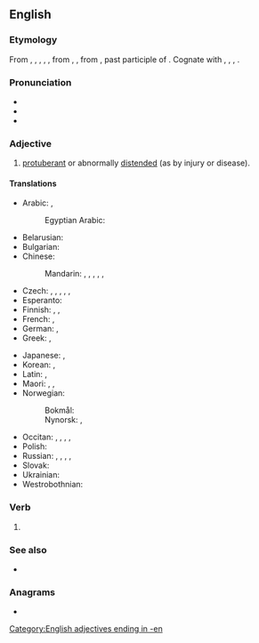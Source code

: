 ==English==

===Etymology===
From {{inh|en|enm|swollen}}, {{m|enm|i-swolle}}, {{m|enm|y-swolle}}, {{m|enm|yswolle}}, {{m|enm|ȝeswollen}}, from {{inh|en|ang|swollen}}, {{m|ang|ġeswollen}}, from {{inh|en|gem-pro|*swullanaz}}, past participle of {{der|en|gem-pro|*swellaną|t=to swell}}. Cognate with {{cog|fy|swollen|t=swollen}}, {{cog|nl|gezwollen|t=swollen}}, {{cog|de|geschwollen|t=swollen}}, {{cog|sv|svullen|t=swollen}}.

===Pronunciation===
* {{IPA|en|/ˈswəʊlən/}}
* {{audio|en|LL-Q1860 (eng)-Back ache-swollen.wav|Audio}}
* {{rhymes|en|əʊlən|s=2}}

===Adjective===
{{en-adj|more}}

# [[protuberant]] or abnormally [[distended]] (as by injury or disease).

====Translations====
{{trans-top|distended}}
* Arabic: {{t|ar|مُنْتَفِخ‎}}, {{t|ar|مُتَوَرِّم}}
*: Egyptian Arabic: {{t|arz|وارم|tr=wārim}}
* Belarusian: {{t|be|апу́хлы}}
* Bulgarian: {{t+|bg|изду́т}}
* Chinese:
*: Mandarin: {{t+|cmn|腫}}, {{t+|cmn|肿|tr=zhǒng}}, {{t+|cmn|腫脹|alt=腫脹的}}, {{t+|cmn|肿胀|tr=zhǒngzhàng de|alt=肿胀的}}, {{t+|cmn|膨脹|alt=膨脹的}}, {{t+|cmn|膨胀|tr=péngzhàng de|alt=膨胀的}}
* Czech: {{t|cs|opuchlý}}, {{t|cs|zduřelý}}, {{t|cs|nabobtnalý}}, {{t|cs|nateklý}}, {{t|cs|vzedmutý}}, {{t|cs|dmoucí se}}
* Esperanto: {{t|eo|ŝveligita}}
* Finnish: {{t|fi|ajettunut}}, {{t+|fi|turvonnut}}, {{t+|fi|paisunut}}
* French: {{t+|fr|enflé}}, {{t+|fr|gonflé}}
* German: {{t+|de|angeschwollen}}, {{t+|de|geschwollen}}
* Greek: {{t+|el|πρησμένος}}, {{t+|el|φουσκωμένος}}
{{trans-mid}}
* Japanese: {{t|ja|腫れる|tr=はれた, hareta|alt=腫れた}}, {{t|ja|盛り上がる|tr=もりあがった, moriagatta|alt=盛り上がった}}
* Korean: {{t+|ko|부풀다|alt=부푼}}, {{t+|ko|붓다|alt=부은}}
* Latin: {{t|la|tumidus}}, {{t|la|aemidus}}
* Maori: {{t|mi|matakoma}}, {{t|mi|tetere}}, {{t|mi|uruuru}}
* Norwegian:
*: Bokmål: {{t|nb|svullen}}
*: Nynorsk: {{t|nn|svullen}}, {{t|nn|svollen}}
* Occitan: {{t|oc|conflat}}, {{t|oc|bufat}}, {{t|oc|bofat}}, {{t|oc|embofit}}, {{t|oc|espompit}}
* Polish: {{t|pl|spuchnięty}}
* Russian: {{t+|ru|опу́хший}}, {{t+|ru|взду́тый}}, {{t+|ru|набу́хший}}, {{t+|ru|отёкший}}, {{t+|ru|опу́хлый}}
* Slovak: {{t|sk|opuchnutý}}
* Ukrainian: {{t|uk|опу́хлий}}
* Westrobothnian: {{t|gmq-bot|sulli}}
{{trans-bottom}}

===Verb===
{{head|en|verb form}}

# {{past participle of|en|swell|nocat=1}}

===See also===
* {{l|en|swole}}

===Anagrams===
* {{anagrams|en|a=ellnosw|Nowells|nowells}}

[[Category:English adjectives ending in -en]]